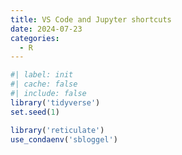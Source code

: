 ```yaml
---
title: VS Code and Jupyter shortcuts
date: 2024-07-23
categories:
  - R
---
```


```r
#| label: init
#| cache: false
#| include: false
library('tidyverse')
set.seed(1)

library('reticulate')
use_condaenv('sbloggel')
```
